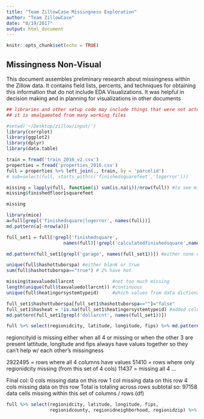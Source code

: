 ```yaml
---
title: "Team ZillowCase Missingness Exploration"
author: "Team ZillowCase"
date: "8/19/2017"
output: html_document
---
```


```r
knitr::opts_chunk$set(echo = TRUE)
```

## Missingness Non-Visual

This document assembles preliminary research about missingness within the Zillow data.  It contains field lists,
percents, and techniques for obtaining this information that do not include EDA Visualizations.  It was helpful in
decision making and in planning for visualizations in other documents


```r
## libraries and other setup code may include things that were not actually used in this document
## it is amalgamated from many working files

#setwd('~/Desktop/zillow/input/')
library(corrplot)
library(ggplot2)
library(dplyr)
library(data.table)

train = fread('train_2016_v2.csv')
properties = fread('properties_2016.csv')
full = properties %>% left_join(., train, by = 'parcelid')
# sub=select(full, starts_with(c('finishedsquarefeet','logerror')))

```

```r
missing = lapply(full, function(i) sum(is.na(i))/nrow(full)) #to see missingness
missing$finishedfloor1squarefeet

```

```r

missing

```

```r
library(mice)
a=full[grepl('finishedsquare|logerror', names(full))]
md.pattern(a[-nrow(a)])
```

```r
full_set1 = full[!grepl('finishedsquare', 
                     names(full)[!grepl('calculatedfinishedsquare',names(full))])]

md.pattern(full_set1[grepl('garage', names(full_set1))]) #either none or both

```

```r
unique(full$hashottuborspa) #either blank or true
sum(full$hashottuborspa=="true") # 2% have hot 
```

```r
missing$taxvaluedollarcnt              #not too much missing
length(unique(full$taxvaluedollarcnt)) #continuous
unique(full$heatingorsystemtypeid)     #which values from data dictionary in use + NAs present

```


```r

full_set1$hashottuborspa[full_set1$hashottuborspa==""]="false"
full_set1$hasheat = !is.na(full_set1$heatingorsystemtypeid) #added column to say T/F for having heat based on NAs
md.pattern(full_set1[grepl('dollarcnt', names(full_set1))])

```

```r
full %>% select(regionidcity, latitude, longitude, fips) %>% md.pattern()
```
regioncityid is missing either when all 4 or missing or when the other 3 are present lattitude, longitude and fips always have values together so they can’t help w/ each other’s missingness

2922495 = rows where all 4 columns have values 51410 = rows where only regionidcity missing (from this set of 4 cols) 11437 = missing all 4 …

Final col: 0 cols missing data on this row 1 col missing data on this row 4 cols missing data on this row Total is totaling across rows subtotal so: 97158 data cells missing within this set of columns / rows (df)

```r
full %>% select(regionidcity, latitude, longitude, fips, 
                regionidcounty, regionidneighborhood, regionidzip) %>% md.pattern() # 

```

